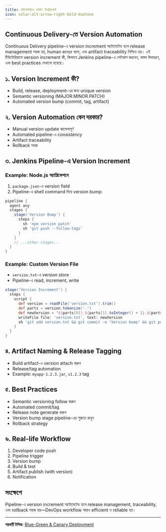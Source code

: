 ```yaml
---
title: পাইপলাইনে ভার্সন ইনক্রিমেন্ট
icon: solar:alt-arrow-right-bold-duotone
---
```


## Continuous Delivery-তে Version Automation

Continuous Delivery pipeline-এ version increment অটোমেটেড হলে release management সহজ হয়, human error কমে, এবং artifact traceability নিশ্চিত হয়। এই টিউটোরিয়ালে version increment কী, কিভাবে Jenkins pipeline-এ সেটআপ করবেন, বাস্তব উদাহরণ, এবং best practices দেখানো হয়েছে।

## ১. Version Increment কী?
- Build, release, deployment-এর জন্য unique version
- Semantic versioning (MAJOR.MINOR.PATCH)
- Automated version bump (commit, tag, artifact)

## ২. Version Automation কেন দরকার?
- Manual version update ঝামেলাপূর্ণ
- Automated pipeline-এ consistency
- Artifact traceability
- Rollback সহজ

## ৩. Jenkins Pipeline-এ Version Increment
### Example: Node.js অ্যাপ্লিকেশনে
1. `package.json`-এ version field
2. Pipeline-এ shell command দিয়ে version bump:
```groovy
pipeline {
  agent any
  stages {
    stage('Version Bump') {
      steps {
        sh 'npm version patch'
        sh 'git push --follow-tags'
      }
    }
    // ...other stages...
  }
}
```

### Example: Custom Version File
- `version.txt`-এ version store
- Pipeline-এ read, increment, write
```groovy
stage('Version Increment') {
  steps {
    script {
      def version = readFile('version.txt').trim()
      def parts = version.tokenize('.')
      def newVersion = "${parts[0]}.${parts[1].toInteger() + 1}.${parts[2]}"
      writeFile file: 'version.txt', text: newVersion
      sh 'git add version.txt && git commit -m "Version bump" && git push'
    }
  }
}
```

## ৪. Artifact Naming & Release Tagging
- Build artifact-এ version attach করুন
- Release/tag automation
- Example: `myapp-1.2.3.jar`, `v1.2.3` tag

## ৫. Best Practices
- Semantic versioning follow করুন
- Automated commit/tag
- Release note generate করুন
- Version bump stage pipeline-এর শুরুতে রাখুন
- Rollback strategy

## ৬. Real-life Workflow
1. Developer code push
2. Pipeline trigger
3. Version bump
4. Build & test
5. Artifact publish (with version)
6. Notification

## সংক্ষেপে
Pipeline-এ version increment অটোমেটেড হলে release management, traceability, এবং rollback সহজ হয়—DevOps workflow আরও efficient ও reliable হয়।

---

**পরবর্তী টপিক:** [Blue-Green & Canary Deployment](/dev-ops/blue-green-canary)
